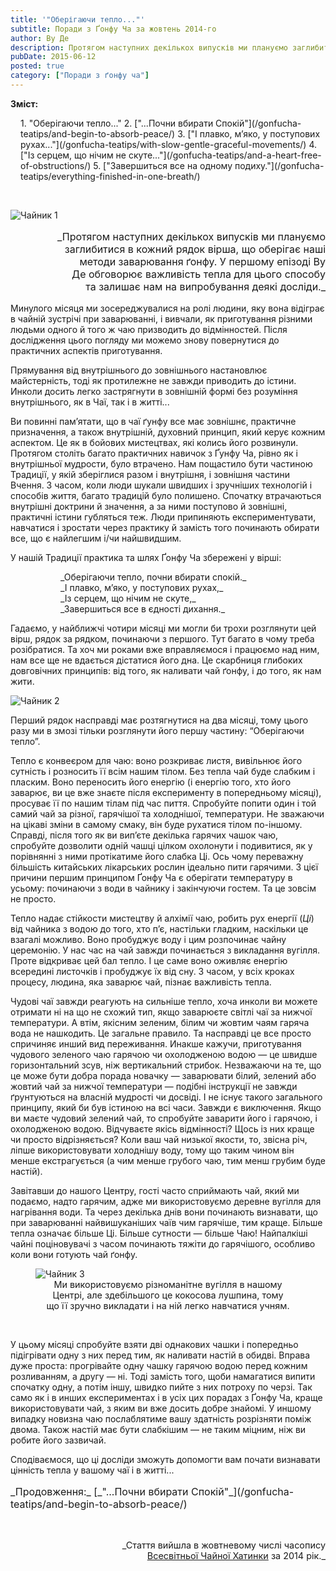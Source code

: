 ```yaml
---
title: '"Оберігаючи тепло..."' 
subtitle: Поради з Ґонфу Ча за жовтень 2014-го
author: Ву Де
description: Протягом наступних декількох випусків ми плануємо заглибитися в кожний рядок вірша, що оберігає наші методи заварювання ґонфу.
pubDate: 2015-06-12
posted: true
category: ["Поради з ґонфу ча"]
---
```



**Зміст:**
<section style="padding-left: 1rem;">
1. "Оберігаючи тепло..."
2. ["...Почни вбирати Спокій"](/gonfucha-teatips/and-begin-to-absorb-peace/)
3. ["І плавко, м’яко, у поступових рухах..."](/gonfucha-teatips/with-slow-gentle-graceful-movements/)
4. ["Із серцем, що нічим не скуте..."](/gonfucha-teatips/and-a-heart-free-of-obstructions/)
5. ["Завершиться все на одному подиху."](/gonfucha-teatips/everything-finished-in-one-breath/)
</section>

<p>&nbsp;</p>

<img class="float-left" src={Kettle1.src} alt="Чайник 1" />

<p style="font-size: 1rem; text-align: right;text-wrap: balance;">_Протягом наступних декількох випусків ми плануємо заглибитися в кожний рядок вірша, що оберігає наші методи заварювання ґонфу. У першому епізоді Ву Де обговорює важливість тепла для цього способу та залишає нам на випробування деякі досліди._</p>

Минулого місяця ми зосереджувалися на ролі людини, яку вона відіграє в чайній зустрічі при заварюванні, і вивчали, як приготування різними людьми одного й того ж чаю призводить до відмінностей. Після дослідження цього погляду ми можемо знову повернутися до практичних аспектів приготування.

Прямування від внутрішнього до зовнішнього настановлює майстерність, тоді як протилежне не завжди приводить до істини. Инколи досить легко застрягнути в зовнішній формі без розуміння внутрішнього, як в Чаї, так і в житті...

Ви повинні пам’ятати, що в чаї ґунфу все має зовнішнє, практичне призначення, а також внутрішній, духовний принцип, який керує кожним аспектом. Це як в бойових мистецтвах, які колись його розвинули. Протягом століть багато практичних навичок з Ґунфу Ча, рівно як і внутрішньої мудрости, було втрачено. Нам пощастило бути частиною Традиції, у якій зберіглися разом і внутрішня, і зовнішня частини Вчення. З часом, коли люди шукали швидших і зручніших технологій і способів життя, багато традицій було полишено. Спочатку втрачаються внутрішні доктрини й значення, а за ними поступово й зовнішні, практичні істини губляться теж. Люди припиняють експериментувати, навчатися і зростати через практику й замість того починають обирати все, що є найлегшим і/чи найшвидшим.

У нашій Традиції практика та шлях Ґонфу Ча збережені у вірші:

<p style="margin-left: 5rem; color: var(--green);">_Оберігаючи тепло, почни вбирати спокій._<br />_І плавко, м’яко, у поступових рухах,_<br />_Із серцем, що нічим не скуте,_<br />_Завершиться все в єдності дихання._</p>

Гадаємо, у найближчі чотири місяці ми могли би трохи розглянути цей вірш, рядок за рядком, починаючи з першого. Тут багато в чому треба розібратися. Та хоч ми роками вже вправляємося і працюємо над ним, нам все ще не вдається дістатися його дна. Це скарбниця глибоких довговічних принципів: від того, як наливати чай ґонфу, і до того, як нам жити.

<img class="align-center" src={Kettle2.src} alt="Чайник 2" />

Перший рядок насправді має розтягнутися на два місяці, тому цього разу ми в змозі тільки розглянути його першу частину: “Оберігаючи тепло”.

Тепло є конвеєром для чаю: воно розкриває листя, вивільнює його сутність і розносить її всім нашим тілом. Без тепла чай буде слабким і пласким. Воно переносить його енергію (і енергію того, хто його заварює, ви це вже знаєте після експерименту в попередньому місяці), просуває її по нашим тілам під час пиття. Спробуйте попити один і той самий чай за різної, гарячішої та холоднішої, температури. Не зважаючи на цікаві зміни в самому смаку, він буде рухатися тілом по-іншому. Справді, після того як ви вип’єте декілька гарячих чашок чаю, спробуйте дозволити одній чашці цілком охолонути і подивитися, як у порівнянні з ними протікатиме його слабка Ці. Ось чому переважну більшість китайських лікарських рослин ідеально пити гарячими. З цієї причини першим принципом Ґонфу Ча є оберігати температуру в усьому: починаючи з води в чайнику і закінчуючи гостем. Та це зовсім не просто.

Тепло надає стійкости мистецтву й алхімії чаю, робить рух енергії (_Ці_) від чайника з водою до того, хто п’є, настільки гладким, наскільки це взагалі можливо. Воно пробуджує воду і цим розпочинає чайну церемонію. У нас час на чай завжди починається з викладання вугілля. Проте відкриває цей бал тепло. І це саме воно оживляє енергію всередині листочків і пробуджує їх від сну. З часом, у всіх кроках процесу, людина, яка заварює чай, пізнає важливість тепла.

Чудові чаї завжди реагують на сильніше тепло, хоча инколи ви можете отримати ні на що не схожий тип, якщо заварюєте світлі чаї за нижчої температури. А втім, якісним зеленим, білим чи жовтим чаям гаряча вода не нашкодить. Це загальне правило. Та насправді це все просто спричиняє инший вид переживання. Инакше кажучи, приготування чудового зеленого чаю гарячою чи охолодженою водою — це швидше горизонтальний зсув, ніж вертикальний стрибок. Незважаючи на те, що це може бути добра порада новачку — заварювати білий, зелений або жовтий чай за нижчої температури — подібні інструкції не завжди ґрунтуються на власній мудрості чи досвіді. І не існує такого загального принципу, який би був істиною на всі часи. Завжди є виключення. Якщо ви маєте чудовий зелений чай, то спробуйте заварити його і гарячою, і охолодженою водою. Відчуваєте якісь відмінності? Щось із них краще чи просто відрізняється? Коли ваш чай низької якости, то, звісна річ, ліпше використовувати холоднішу воду, тому що таким чином він менше екстрагується (а чим менше грубого чаю, тим менш грубим буде настій).

Завітавши до нашого Центру, гості часто сприймають чай, який ми подаємо, надто гарячим, адже ми використовуємо деревне вугілля для нагрівання води. Та через декілька днів вони починають визнавати, що при заварюванні найвишуканіших чаїв чим гарячіше, тим краще. Більше тепла означає більше Ці. Більше сутности — більше Чаю! Найпалкіші чайні поціновувачі з часом починають тяжіти до гарячішого, особливо коли вони готують чай ґонфу.
<figure>
  <img class="align-center" src={Kettle3.src} alt="Чайник 3" />
  <figcaption style="font-size: 0.9rem; text-align: center; text-wrap: balance;">
    Ми використовуємо різноманітне вугілля в нашому Центрі, але здебільшого це кокосова лушпина, тому що її зручно викладати і на ній легко навчатися учням.
  </figcaption>
</figure>
<p>&nbsp;</p>

У цьому місяці спробуйте взяти дві однакових чашки і попередньо підігрівати одну з них перед тим, як наливати настій в обидві. Вправа дуже проста: прогрівайте одну чашку гарячою водою перед кожним розливанням, а другу — ні. Тоді замість того, щоби намагатися випити спочатку одну, а потім іншу, швидко пийте з них потроху по черзі. Так само як і в инших експериментах і в усіх цих порадах з Ґонфу Ча, краще використовувати чай, з яким ви вже досить добре знайомі. У иншому випадку новизна чаю послаблятиме вашу здатність розрізняти поміж двома. Також настій має бути слабкішим — не таким міцним, ніж ви робите його зазвичай.

Сподіваємося, що ці досліди зможуть допомогти вам почати визнавати цінність тепла у вашому чаї і в житті...

<p style="font-size: 1rem">_Продовження:_ [_"...Почни вбирати Спокій"_](/gonfucha-teatips/and-begin-to-absorb-peace/)</p>

<p>&nbsp;</p>
<p align="right" style="font-size: 0.9rem;">_Стаття вийшла в жовтневому числі часопису<br /><a title="globalteahut.org" href="http://www.globalteahut.org/" target="_blank" rel="noopener">Всесвітньої Чайної Хатинки</a>&nbsp;за 2014 рік._</p>